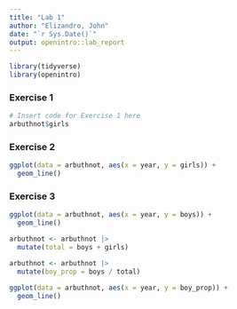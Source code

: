 ```yaml
---
title: "Lab 1"
author: "Elizandro, John"
date: "`r Sys.Date()`"
output: openintro::lab_report
---
```


```r
library(tidyverse)
library(openintro)
```

### Exercise 1
```r
# Insert code for Exercise 1 here
arbuthnot$girls
```

### Exercise 2
```r
ggplot(data = arbuthnot, aes(x = year, y = girls)) + 
  geom_line()
```
### Exercise 3
```r
ggplot(data = arbuthnot, aes(x = year, y = boys)) + 
  geom_line()
```
```r
arbuthnot <- arbuthnot |>
  mutate(total = boys + girls)
```
```r
arbuthnot <- arbuthnot |>
  mutate(boy_prop = boys / total)
```
```r
ggplot(data = arbuthnot, aes(x = year, y = boy_prop)) + 
  geom_line()
```

